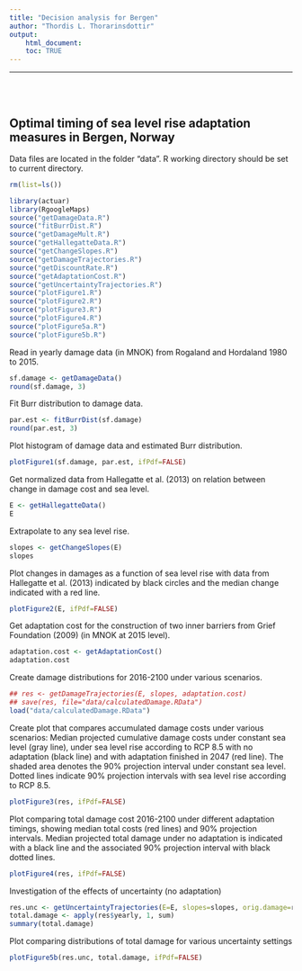 ```yaml
---
title: "Decision analysis for Bergen"
author: "Thordis L. Thorarinsdottir"
output:
    html_document:
    toc: TRUE
---
```

    
<hr></hr>
<br></br>

## Optimal timing of sea level rise adaptation measures in Bergen, Norway
    
Data files are located in the folder "data".
R working directory should be set to current directory. 

```r
rm(list=ls())

library(actuar)
library(RgoogleMaps)
source("getDamageData.R")
source("fitBurrDist.R")
source("getDamageMult.R")
source("getHallegatteData.R")
source("getChangeSlopes.R")
source("getDamageTrajectories.R")
source("getDiscountRate.R")
source("getAdaptationCost.R")
source("getUncertaintyTrajectories.R")
source("plotFigure1.R")
source("plotFigure2.R")
source("plotFigure3.R")
source("plotFigure4.R")
source("plotFigure5a.R")
source("plotFigure5b.R")
```

Read in yearly damage data (in MNOK) from Rogaland and Hordaland 1980 to 2015.
```r
sf.damage <- getDamageData()
round(sf.damage, 3)
```

Fit Burr distribution to damage data.   
```r
par.est <- fitBurrDist(sf.damage)
round(par.est, 3)
```

Plot histogram of damage data and estimated Burr distribution. 
```r
plotFigure1(sf.damage, par.est, ifPdf=FALSE)
```

Get normalized data from Hallegatte et al. (2013) on relation between change in damage cost and sea level.  
```r
E <- getHallegatteData()
E
```
Extrapolate to any sea level rise. 
```r
slopes <- getChangeSlopes(E)
slopes
```

Plot changes in damages as a function of sea level rise with data from Hallegatte et al. (2013) indicated by black circles and the median change indicated with a red line. 
```r
plotFigure2(E, ifPdf=FALSE)
```

Get adaptation cost for the construction of two inner barriers from Grief Foundation (2009) (in MNOK at 2015 level).   
```r
adaptation.cost <- getAdaptationCost() 
adaptation.cost
```

Create damage distributions for 2016-2100 under various scenarios. 
```r
## res <- getDamageTrajectories(E, slopes, adaptation.cost) 
## save(res, file="data/calculatedDamage.RData")
load("data/calculatedDamage.RData")
```

Create plot that compares accumulated damage costs under various scenarios: Median projected cumulative damage costs under constant sea level (gray line), under sea level rise according to RCP 8.5 with no adaptation (black line) and with adaptation finished in 2047 (red line). The shaded area denotes the 90% projection interval under constant sea level.  Dotted lines indicate 90% projection intervals with sea level rise according to RCP 8.5.   
```r
plotFigure3(res, ifPdf=FALSE) 
```

Plot comparing total damage cost 2016-2100 under different adaptation timings, showing median total costs (red lines) and 90% projection intervals. Median projected total damage under no adaptation is indicated with a black line and the associated 90% projection interval with black dotted lines. 
```r
plotFigure4(res, ifPdf=FALSE) 
```

Investigation of the effects of uncertainty (no adaptation)
```r
res.unc <- getUncertaintyTrajectories(E=E, slopes=slopes, orig.damage=res$orig, damage.scenario=res$scenario)
total.damage <- apply(res$yearly, 1, sum)
summary(total.damage)
```

Plot comparing distributions of total damage for various uncertainty settings
```r
plotFigure5b(res.unc, total.damage, ifPdf=FALSE)
```









